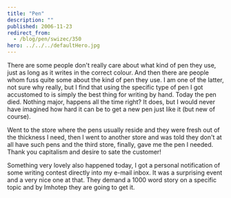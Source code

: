 ```yaml
---
title: "Pen"
description: ""
published: 2006-11-23
redirect_from:
  - /blog/pen/swizec/350
hero: ../../../defaultHero.jpg
---
```


There are some people don't really care about what kind of pen they use, just as long as it writes in the correct colour. And then there are people whom fuss quite some about the kind of pen they use. I am one of the latter, not sure why really, but I find that using the specific type of pen I got accustomed to is simply the best thing for writing by hand. Today the pen died. Nothing major, happens all the time right? It does, but I would never have imagined how hard it can be to get a new pen just like it (but new of course).

Went to the store where the pens usually reside and they were fresh out of the thickness I need, then I went to another store and was told they don't at all have such pens and the third store, finally, gave me the pen I needed. Thank you capitalism and desire to sate the customer!

Something very lovely also happened today, I got a personal notification of some writing contest directly into my e-mail inbox. It was a surprising event and a very nice one at that. They demand a 1000 word story on a specific topic and by Imhotep they are going to get it.
